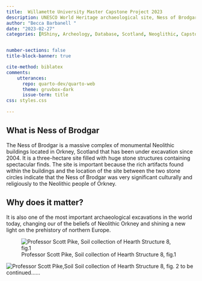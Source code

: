---
title:  Willamette University Master Capstone Project 2023 
description: UNESCO World Heritage archaeological site, Ness of Brodgar based in Orkney Scotland
author: "Becca Barbanell "
date: "2023-02-27"
categories: [RShiny, Archeology, Database, Scotland, Neoglithic, Capstone]


number-sections: false
title-block-banner: true

cite-method: biblatex
comments: 
    utterances: 
      repo: quarto-dev/quarto-web
      theme: gruvbox-dark
      issue-term: title
css: styles.css
      
---


## What is Ness of Brodgar


The Ness of Brodgar is a massive complex of monumental Neolithic buildings located in Orkney, Scotland that has been under excavation since 2004. It is a three-hectare site filled with huge stone structures containing spectacular finds. The site is important because the rich artifacts found within the buildings and the location of the site between the two stone circles indicate that the Ness of Brodgar was very significant culturally and religiously to the Neolithic people of Orkney.


##  Why does it matter?


It is also one of the most important archaeological excavations in the world today, changing our of the beliefs of Neolithic Orkney and shining a new light on the prehistory of northern Europe.







![Professor Scott Pike, Soil collection of Hearth Structure 8, fig.1](17a.jpg)



![Professor Scott Pike,Soil Soil collection of Hearth Structure 8, fig. 2](19aa.jpg)
to be continued...... 
